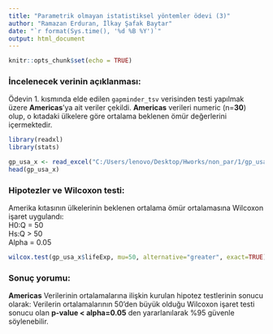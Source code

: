 ```yaml
---
title: "Parametrik olmayan istatistiksel yöntemler ödevi (3)"
author: "Ramazan Erduran, İlkay Şafak Baytar"
date: "`r format(Sys.time(), '%d %B %Y')`"
output: html_document
---
```


```r
knitr::opts_chunk$set(echo = TRUE)
```

### İncelenecek verinin açıklanması:

  Ödevin 1. kısmında elde edilen `gapminder_tsv` verisinden testi yapılmak üzere **Americas**'ya ait veriler çekildi.
  **Americas** verileri numeric (n=**30**) olup, o kıtadaki ülkelere göre ortalama beklenen ömür değerlerini içermektedir.

```r
library(readxl)
library(stats)

gp_usa_x <- read_excel("C:/Users/lenovo/Desktop/Hworks/non_par/1/gp_usa_x.xlsx")
head(gp_usa_x)
```

### Hipotezler ve Wilcoxon testi:

Amerika kıtasının ülkelerinin beklenen ortalama ömür ortalamasına Wilcoxon işaret uygulandı:  
  \n H0:Q = 50  
  \n Hs:Q > 50  
  \n Alpha = 0.05  

```r
wilcox.test(gp_usa_x$lifeExp, mu=50, alternative="greater", exact=TRUE)
```

### Sonuç yorumu:

  **Americas** Verilerinin ortalamalarına ilişkin kurulan hipotez testlerinin sonucu olarak:
Verilerin ortalamalarının 50'den büyük olduğu Wilcoxon işaret testi sonucu olan **p-value < alpha=0.05** den yararlanılarak %95 güvenle söylenebilir.
